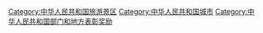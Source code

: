 {{Catmore}}

[[Category:中华人民共和国旅游景区|Category:中华人民共和国旅游景区]]
[[Category:中华人民共和国城市|Category:中华人民共和国城市]]
[[Category:中华人民共和国部门和地方表彰奖励|Category:中华人民共和国部门和地方表彰奖励]]